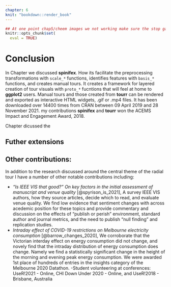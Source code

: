 ```yaml
---
chapter: 6
knit: "bookdown::render_book"
---
```

```r
## At one point chap5/cheem images we not working make sure the stop gap is reverted here.
knitr::opts_chunk$set(
  eval = TRUE)
```

# Conclusion {#ch:conclusion}


In Chapter \ref{ch:spinifex} we discussed __spinifex__. How its facilitate the preprocessing transformations with `scale_*` functions, identifies features with `basis_*` functions, and creates manual tours. It creates a framework for layered creation of tour visuals with `proto_*` fucntions that will feel at home to __ggplot2__ users. Manual tours and those created from __tourr__ can be rendered and exported as interactive HTML widgets, .gif or .mp4 files. It has been downloaded over 14400 times from CRAN between 09 April 2019 and 28 November 2021. my contributions __spinifex__ and __tourr__ won the ACEMS Impact and Engagement Award, 2018. 

Chapter \ref{ch:ch:efficacy_radial_tour} dicussed the 



## Futher extensions


## Other contributions:
In addition to the research discussed around the central theme of the radial tour I have a number of other notable contributions including:

- _"Is IEEE VIS that good?" On key factors in the initial assessment of manuscript and venue quality_ [@spyrison_is_2021], A survey IEEE VIS authors, how they source articles, decide which to read, and evaluate venue quality. We find low evidence that sentiment changes with across acedemic position for these topics and provide commentary and discussion on the effects of "publish or perish" environment, standard author and journal metrics, and the need to publish "null finding" and replication studies.
- _Intraday effect of COVID-19 restrictions on Melbourne electricity consumption_ [@barrow_changes_2020], We corroborate that the Victorian interday effect on energy consumption did not change, and novely find that the intraday distribution of energy consumption does change. Namely we find a statistically significant change in the height of the morning and evening peak energy consumption. We were awarded 1st place of hundreds of entries in the insights category of the Melbourne 2020 Datathon.
-Student volunteering at conferences: UseR!2021 - Online, CHI Down Under 2020 - Online, and  UseR!2018 - Brisbane, Australia